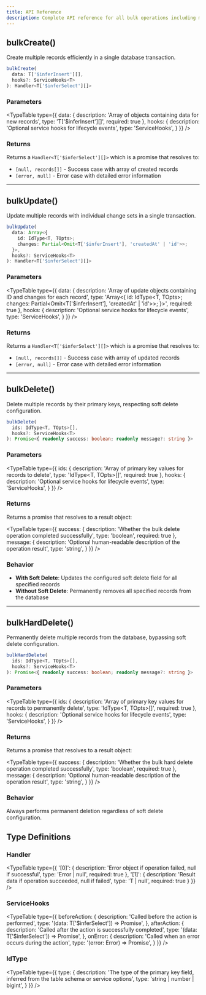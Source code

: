 ```yaml
---
title: API Reference
description: Complete API reference for all bulk operations including method signatures, parameters, and return types
---
```




## bulkCreate()

Create multiple records efficiently in a single database transaction.

```ts
bulkCreate(
  data: T['$inferInsert'][],
  hooks?: ServiceHooks<T>
): Handler<T['$inferSelect'][]>
```

### Parameters

<TypeTable
  type={{
    data: {
      description: 'Array of objects containing data for new records',
      type: 'T[\'$inferInsert\'][]',
      required: true
    },
    hooks: {
      description: 'Optional service hooks for lifecycle events',
      type: 'ServiceHooks<T>',
    }
  }}
/>

### Returns

Returns a `Handler<T['$inferSelect'][]>` which is a promise that resolves to:
- `[null, records[]]` - Success case with array of created records
- `[error, null]` - Error case with detailed error information

---

## bulkUpdate()

Update multiple records with individual change sets in a single transaction.

```ts
bulkUpdate(
  data: Array<{
    id: IdType<T, TOpts>;
    changes: Partial<Omit<T['$inferInsert'], 'createdAt' | 'id'>>;
  }>,
  hooks?: ServiceHooks<T>
): Handler<T['$inferSelect'][]>
```

### Parameters

<TypeTable
  type={{
    data: {
      description: 'Array of update objects containing ID and changes for each record',
      type: 'Array<{ id: IdType<T, TOpts>; changes: Partial<Omit<T[\'$inferInsert\'], \'createdAt\' | \'id\'>>; }>',
      required: true
    },
    hooks: {
      description: 'Optional service hooks for lifecycle events',
      type: 'ServiceHooks<T>',
    }
  }}
/>

### Returns

Returns a `Handler<T['$inferSelect'][]>` which is a promise that resolves to:
- `[null, records[]]` - Success case with array of updated records
- `[error, null]` - Error case with detailed error information

---

## bulkDelete()

Delete multiple records by their primary keys, respecting soft delete configuration.

```ts
bulkDelete(
  ids: IdType<T, TOpts>[],
  hooks?: ServiceHooks<T>
): Promise<{ readonly success: boolean; readonly message?: string }>
```

### Parameters

<TypeTable
  type={{
    ids: {
      description: 'Array of primary key values for records to delete',
      type: 'IdType<T, TOpts>[]',
      required: true
    },
    hooks: {
      description: 'Optional service hooks for lifecycle events',
      type: 'ServiceHooks<T>',
    }
  }}
/>

### Returns

Returns a promise that resolves to a result object:

<TypeTable
  type={{
    success: {
      description: 'Whether the bulk delete operation completed successfully',
      type: 'boolean',
      required: true
    },
    message: {
      description: 'Optional human-readable description of the operation result',
      type: 'string',
    }
  }}
/>

### Behavior

- **With Soft Delete**: Updates the configured soft delete field for all specified records
- **Without Soft Delete**: Permanently removes all specified records from the database

---

## bulkHardDelete()

Permanently delete multiple records from the database, bypassing soft delete configuration.

```ts
bulkHardDelete(
  ids: IdType<T, TOpts>[],
  hooks?: ServiceHooks<T>
): Promise<{ readonly success: boolean; readonly message?: string }>
```

### Parameters

<TypeTable
  type={{
    ids: {
      description: 'Array of primary key values for records to permanently delete',
      type: 'IdType<T, TOpts>[]',
      required: true
    },
    hooks: {
      description: 'Optional service hooks for lifecycle events',
      type: 'ServiceHooks<T>',
    }
  }}
/>

### Returns

Returns a promise that resolves to a result object:

<TypeTable
  type={{
    success: {
      description: 'Whether the bulk hard delete operation completed successfully',
      type: 'boolean',
      required: true
    },
    message: {
      description: 'Optional human-readable description of the operation result',
      type: 'string',
    }
  }}
/>

### Behavior

Always performs permanent deletion regardless of soft delete configuration.

## Type Definitions

### Handler

<TypeTable
  type={{
    '[0]': {
      description: 'Error object if operation failed, null if successful',
      type: 'Error | null',
      required: true
    },
    '[1]': {
      description: 'Result data if operation succeeded, null if failed',
      type: 'T | null',
      required: true
    }
  }}
/>

### ServiceHooks

<TypeTable
  type={{
    beforeAction: {
      description: 'Called before the action is performed',
      type: '(data: T[\'$inferSelect\']) => Promise<void>',
    },
    afterAction: {
      description: 'Called after the action is successfully completed',
      type: '(data: T[\'$inferSelect\']) => Promise<void>',
    },
    onError: {
      description: 'Called when an error occurs during the action',
      type: '(error: Error) => Promise<void>',
    }
  }}
/>

### IdType

<TypeTable
  type={{
    type: {
      description: 'The type of the primary key field, inferred from the table schema or service options',
      type: 'string | number | bigint',
    }
  }}
/>
